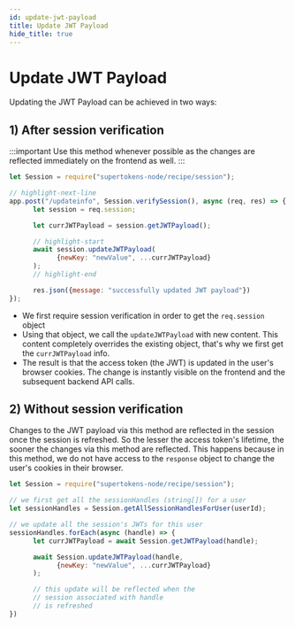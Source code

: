 ```yaml
---
id: update-jwt-payload
title: Update JWT Payload
hide_title: true
---
```


<!-- COPY DOCS -->
<!-- ./session/common-customizations/sessions/update-jwt-payload.mdx -->



# Update JWT Payload

Updating the JWT Payload can be achieved in two ways:

## 1) After session verification

:::important
Use this method whenever possible as the changes are reflected immediately on the frontend as well.
:::

<BackendSDKTabs>
<TabItem value="nodejs">

```js
let Session = require("supertokens-node/recipe/session");

// highlight-next-line
app.post("/updateinfo", Session.verifySession(), async (req, res) => {
      let session = req.session;

      let currJWTPayload = session.getJWTPayload();

      // highlight-start
      await session.updateJWTPayload(
            {newKey: "newValue", ...currJWTPayload}
      );
      // highlight-end

      res.json({message: "successfully updated JWT payload"})
});
```
</TabItem>
</BackendSDKTabs>

- We first require session verification in order to get the `req.session` object
- Using that object, we call the `updateJWTPayload` with new content. This content completely overrides the existing object, that's why we first get the `currJWTPayload` info.
- The result is that the access token (the JWT) is updated in the user's browser cookies. The change is instantly visible on the frontend and the subsequent backend API calls.


## 2) Without session verification

Changes to the JWT payload via this method are reflected in the session once the session is refreshed. So the lesser the access token's lifetime, the sooner the changes via this method are reflected. This happens because in this method, we do not have access to the `response` object to change the user's cookies in their browser.

<BackendSDKTabs>
<TabItem value="nodejs">

```js
let Session = require("supertokens-node/recipe/session");

// we first get all the sessionHandles (string[]) for a user
let sessionHandles = Session.getAllSessionHandlesForUser(userId);

// we update all the session's JWTs for this user
sessionHandles.forEach(async (handle) => {
      let currJWTPayload = await Session.getJWTPayload(handle);

      await Session.updateJWTPayload(handle, 
            {newKey: "newValue", ...currJWTPayload}
      );

      // this update will be reflected when the
      // session associated with handle
      // is refreshed
})
```
</TabItem>
</BackendSDKTabs>
